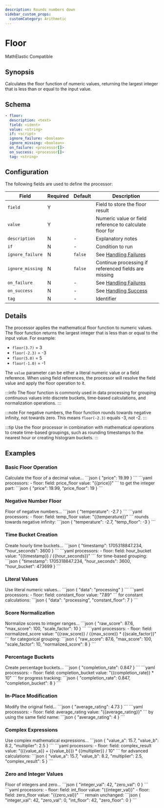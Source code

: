 ```yaml
---
description: Rounds numbers down
sidebar_custom_props:
  customCategory: Arithmetic
---
```


# Floor

<span className="theme-doc-version-badge badge badge--primary">Math</span><span className="theme-doc-version-badge badge badge--secondary">Elastic Compatible</span>

## Synopsis

Calculates the floor function of numeric values, returning the largest integer that is less than or equal to the input value.

## Schema

```yaml {1,3,4}
- floor:
  description: <text>
  field: <ident>
  value: <string>
  if: <script>
  ignore_failure: <boolean>
  ignore_missing: <boolean>
  on_failure: <processor[]>
  on_success: <processor[]>
  tag: <string>
```

## Configuration

The following fields are used to define the processor:

|Field|Required|Default|Description|
|---|---|---|---|
|`field`|Y||Field to store the floor result|
|`value`|Y||Numeric value or field reference to calculate floor for|
|`description`|N|-|Explanatory notes|
|`if`|N|-|Condition to run|
|`ignore_failure`|N|`false`|See [Handling Failures](../handling-failures.mdx)|
|`ignore_missing`|N|`false`|Continue processing if referenced fields are missing|
|`on_failure`|N|-|See [Handling Failures](../handling-failures.mdx)|
|`on_success`|N|-|See [Handling Success](../handling-success.mdx)|
|`tag`|N|-|Identifier|

## Details

The processor applies the mathematical floor function to numeric values. The floor function returns the largest integer that is less than or equal to the input value. For example:

- `floor(3.7)` = 3
- `floor(-2.3)` = -3
- `floor(5.0)` = 5
- `floor(-1.0)` = -1

The `value` parameter can be either a literal numeric value or a field reference. When using field references, the processor will resolve the field value and apply the floor operation to it.

:::info
The floor function is commonly used in data processing for grouping continuous values into discrete buckets, time-based calculations, and normalization operations.
:::

:::note
For negative numbers, the floor function rounds towards negative infinity, not towards zero. This means `floor(-2.3)` equals -3, not -2.
:::

:::tip
Use the floor processor in combination with mathematical operations to create time-based groupings, such as rounding timestamps to the nearest hour or creating histogram buckets.
:::

## Examples

### Basic Floor Operation

<ExampleGrid>
  <CommentCol>
    Calculate the floor of a decimal value...
  </CommentCol>
  <CodeCol>
    ```json
    {
      "price": 19.99
    }
    ```
    ```yaml
    processors:
      - floor:
        field: price_floor
        value: "{{price}}"
    ```
  </CodeCol>
  <CommentCol>
    to get the integer part:
  </CommentCol>
  <CodeCol>
    ```json
    {
      "price": 19.99,
      "price_floor": 19
    }
    ```
  </CodeCol>
</ExampleGrid>

### Negative Number Floor

<ExampleGrid>
  <CommentCol>
    Floor of negative numbers...
  </CommentCol>
  <CodeCol>
    ```json
    {
      "temperature": -2.7
    }
    ```
    ```yaml
    processors:
      - floor:
        field: temp_floor
        value: "{{temperature}}"
    ```
  </CodeCol>
  <CommentCol>
    rounds towards negative infinity:
  </CommentCol>
  <CodeCol>
    ```json
    {
      "temperature": -2.7,
      "temp_floor": -3
    }
    ```
  </CodeCol>
</ExampleGrid>

### Time Bucket Creation

<ExampleGrid>
  <CommentCol>
    Create hourly time buckets...
  </CommentCol>
  <CodeCol>
    ```json
    {
      "timestamp": 1705318847.234,
      "hour_seconds": 3600
    }
    ```
    ```yaml
    processors:
      - floor:
        field: hour_bucket
        value: "{{timestamp}} / {{hour_seconds}}"
    ```
  </CodeCol>
  <CommentCol>
    for time-based grouping:
  </CommentCol>
  <CodeCol>
    ```json
    {
      "timestamp": 1705318847.234,
      "hour_seconds": 3600,
      "hour_bucket": 473699
    }
    ```
  </CodeCol>
</ExampleGrid>

### Literal Values

<ExampleGrid>
  <CommentCol>
    Use literal numeric values...
  </CommentCol>
  <CodeCol>
    ```json
    {
      "data": "processing"
    }
    ```
    ```yaml
    processors:
      - floor:
        field: constant_floor
        value: "7.89"
    ```
  </CodeCol>
  <CommentCol>
    for constant calculations:
  </CommentCol>
  <CodeCol>
    ```json
    {
      "data": "processing",
      "constant_floor": 7
    }
    ```
  </CodeCol>
</ExampleGrid>

### Score Normalization

<ExampleGrid>
  <CommentCol>
    Normalize scores to integer ranges...
  </CommentCol>
  <CodeCol>
    ```json
    {
      "raw_score": 87.6,
      "max_score": 100,
      "scale_factor": 10
    }
    ```
    ```yaml
    processors:
      - floor:
        field: normalized_score
        value: "{{raw_score}} / {{max_score}} * {{scale_factor}}"
    ```
  </CodeCol>
  <CommentCol>
    for categorical grouping:
  </CommentCol>
  <CodeCol>
    ```json
    {
      "raw_score": 87.6,
      "max_score": 100,
      "scale_factor": 10,
      "normalized_score": 8
    }
    ```
  </CodeCol>
</ExampleGrid>

### Percentage Buckets

<ExampleGrid>
  <CommentCol>
    Create percentage buckets...
  </CommentCol>
  <CodeCol>
    ```json
    {
      "completion_rate": 0.847
    }
    ```
    ```yaml
    processors:
      - floor:
        field: completion_bucket
        value: "{{completion_rate}} * 10"
    ```
  </CodeCol>
  <CommentCol>
    for progress tracking:
  </CommentCol>
  <CodeCol>
    ```json
    {
      "completion_rate": 0.847,
      "completion_bucket": 8
    }
    ```
  </CodeCol>
</ExampleGrid>

### In-Place Modification

<ExampleGrid>
  <CommentCol>
    Modify the original field...
  </CommentCol>
  <CodeCol>
    ```json
    {
      "average_rating": 4.73
    }
    ```
    ```yaml
    processors:
      - floor:
        field: average_rating
        value: "{{average_rating}}"
    ```
  </CodeCol>
  <CommentCol>
    by using the same field name:
  </CommentCol>
  <CodeCol>
    ```json
    {
      "average_rating": 4
    }
    ```
  </CodeCol>
</ExampleGrid>

### Complex Expressions

<ExampleGrid>
  <CommentCol>
    Use complex mathematical expressions...
  </CommentCol>
  <CodeCol>
    ```json
    {
      "value_a": 15.7,
      "value_b": 8.2,
      "multiplier": 2.5
    }
    ```
    ```yaml
    processors:
      - floor:
        field: complex_result
        value: "({{value_a}} + {{value_b}}) * {{multiplier}} / 10"
    ```
  </CodeCol>
  <CommentCol>
    for advanced calculations:
  </CommentCol>
  <CodeCol>
    ```json
    {
      "value_a": 15.7,
      "value_b": 8.2,
      "multiplier": 2.5,
      "complex_result": 5
    }
    ```
  </CodeCol>
</ExampleGrid>

### Zero and Integer Values

<ExampleGrid>
  <CommentCol>
    Floor of integers and zero...
  </CommentCol>
  <CodeCol>
    ```json
    {
      "integer_val": 42,
      "zero_val": 0
    }
    ```
    ```yaml
    processors:
      - floor:
        field: int_floor
        value: "{{integer_val}}"
      - floor:
        field: zero_floor
        value: "{{zero_val}}"
    ```
  </CodeCol>
  <CommentCol>
    remain unchanged:
  </CommentCol>
  <CodeCol>
    ```json
    {
      "integer_val": 42,
      "zero_val": 0,
      "int_floor": 42,
      "zero_floor": 0
    }
    ```
  </CodeCol>
</ExampleGrid>